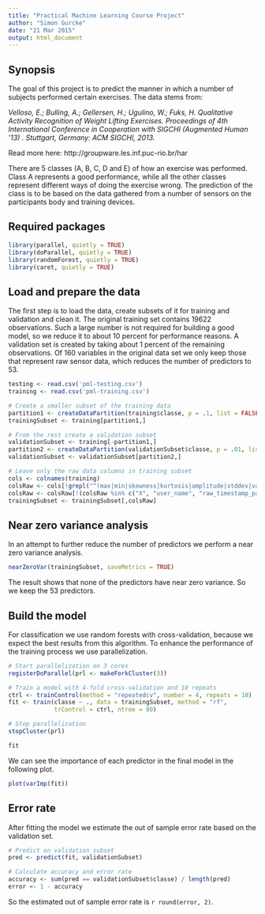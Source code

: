 ```yaml
---
title: "Practical Machine Learning Course Project"
author: "Simon Gurcke"
date: "21 Mar 2015"
output: html_document
---
```


## Synopsis

The goal of this project is to predict the manner in which a number of subjects performed certain exercises. The data stems from:

*Velloso, E.; Bulling, A.; Gellersen, H.; Ugulino, W.; Fuks, H. Qualitative Activity Recognition of Weight Lifting Exercises. Proceedings of 4th International Conference in Cooperation with SIGCHI (Augmented Human '13) . Stuttgart, Germany: ACM SIGCHI, 2013.*

Read more here: http://groupware.les.inf.puc-rio.br/har

There are 5 classes (A, B, C, D and E) of how an exercise was performed. Class A represents a good performance, while all the other classes represent different ways of doing the exercise wrong. The prediction of the class is to be based on the data gathered from a number of sensors on the participants body and training devices.

## Required packages

```r
library(parallel, quietly = TRUE)
library(doParallel, quietly = TRUE)
library(randomForest, quietly = TRUE)
library(caret, quietly = TRUE)
```

## Load and prepare the data

The first step is to load the data, create subsets of it for training and validation and clean it. The original training set contains 19622 observations. Such a large number is not required for building a good model, so we reduce it to about 10 percent for performance reasons. A validation set is created by taking about 1 percent of the remaining observations. Of 160 variables in the original data set we only keep those that represent raw sensor data, which reduces the number of predictors to 53.

```r
testing <- read.csv('pml-testing.csv')
training <- read.csv('pml-training.csv')

# Create a smaller subset of the training data
partition1 <- createDataPartition(training$classe, p = .1, list = FALSE)
trainingSubset <- training[partition1,]

# From the rest create a validation subset
validationSubset <- training[-partition1,]
partition2 <- createDataPartition(validationSubset$classe, p = .01, list = FALSE)
validationSubset <- validationSubset[partition2,]

# Leave only the raw data columns in training subset
cols <- colnames(training)
colsRaw <- cols[!grepl("^(max|min|skewness|kurtosis|amplitude|stddev|var|avg)_", cols)]
colsRaw <- colsRaw[!(colsRaw %in% c("X", "user_name", "raw_timestamp_part_1", "raw_timestamp_part_2", "cvtd_timestamp", "new_window", "num_window"))]
trainingSubset <- trainingSubset[,colsRaw]
```

## Near zero variance analysis

In an attempt to further reduce the number of predictors we perform a near zero variance analysis.

```r
nearZeroVar(trainingSubset, saveMetrics = TRUE)
```

The result shows that none of the predictors have near zero variance. So we keep the 53 predictors.

## Build the model

For classification we use random forests with cross-validation, because we expect the best results from this algorithm. To enhance the performance of the training process we use parallelization.

```r
# Start parallelization on 3 cores
registerDoParallel(prl <- makeForkCluster(3))

# Train a model with 4-fold cross-validation and 10 repeats
ctrl <- trainControl(method = "repeatedcv", number = 4, repeats = 10)
fit <- train(classe ~ ., data = trainingSubset, method = "rf",
             trControl = ctrl, ntree = 80)

# Stop parallelization
stopCluster(prl)

fit
```

We can see the importance of each predictor in the final model in the following plot.

```r
plot(varImp(fit))
````

## Error rate

After fitting the model we estimate the out of sample error rate based on the validation set.

```r
# Predict on validation subset
pred <- predict(fit, validationSubset)

# Calculate accuracy and error rate
accuracy <- sum(pred == validationSubset$classe) / length(pred)
error <- 1 - accuracy
```

So the estimated out of sample error rate is `r round(error, 2)`.
